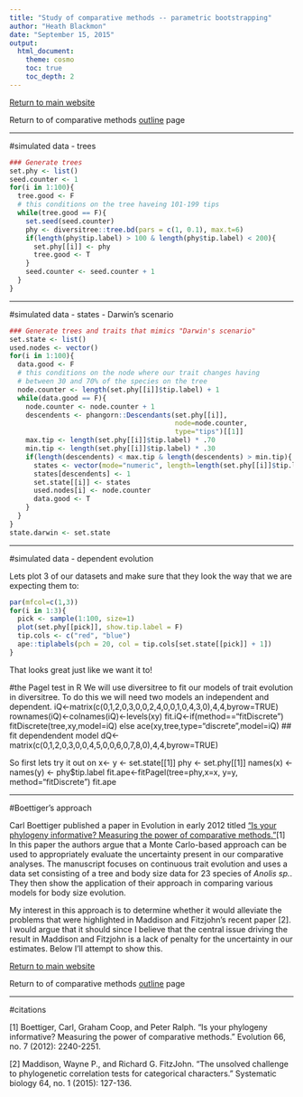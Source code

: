 ```yaml
---
title: "Study of comparative methods -- parametric bootstrapping"
author: "Heath Blackmon"
date: "September 15, 2015"
output: 
  html_document:
    theme: cosmo
    toc: true
    toc_depth: 2
---
```



[Return to main website](http://coleoguy.github.io/resources.html)

Return to of comparative methods [outline](http://coleoguy.github.io/comparative/methods.html) page 

___
#simulated data - trees
```r
### Generate trees
set.phy <- list()
seed.counter <- 1
for(i in 1:100){
  tree.good <- F
  # this conditions on the tree haveing 101-199 tips
  while(tree.good == F){
    set.seed(seed.counter)
    phy <- diversitree::tree.bd(pars = c(1, 0.1), max.t=6)
    if(length(phy$tip.label) > 100 & length(phy$tip.label) < 200){
      set.phy[[i]] <- phy
      tree.good <- T
    }
    seed.counter <- seed.counter + 1
  }
}
```

___
#simulated data - states - Darwin's scenario
```r
### Generate trees and traits that mimics "Darwin's scenario"
set.state <- list()
used.nodes <- vector()
for(i in 1:100){
  data.good <- F
  # this conditions on the node where our trait changes having
  # between 30 and 70% of the species on the tree
  node.counter <- length(set.phy[[i]]$tip.label) + 1
  while(data.good == F){
    node.counter <- node.counter + 1
    descendents <- phangorn::Descendants(set.phy[[i]], 
                                         node=node.counter, 
                                         type="tips")[[1]]
    max.tip <- length(set.phy[[i]]$tip.label) * .70
    min.tip <- length(set.phy[[i]]$tip.label) * .30
    if(length(descendents) < max.tip & length(descendents) > min.tip){
      states <- vector(mode="numeric", length=length(set.phy[[i]]$tip.label))
      states[descendents] <- 1
      set.state[[i]] <- states
      used.nodes[i] <- node.counter
      data.good <- T
    }
  }
}
state.darwin <- set.state
```


___
#simulated data - dependent evolution

Lets plot 3 of our datasets and make sure that they look the way that we are expecting them to:

```r
par(mfcol=c(1,3))
for(i in 1:3){
  pick <- sample(1:100, size=1)
  plot(set.phy[[pick]], show.tip.label = F)
  tip.cols <- c("red", "blue")
  ape::tiplabels(pch = 20, col = tip.cols[set.state[[pick]] + 1])
}
```

That looks great just like we want it to!

#the Pagel test in R
We will use diversitree to fit our models of trait evolution in diversitree. To do this we will need two models an independent and dependent.
iQ<-matrix(c(0,1,2,0,3,0,0,2,4,0,0,1,0,4,3,0),4,4,byrow=TRUE)
	rownames(iQ)<-colnames(iQ)<-levels(xy)
	fit.iQ<-if(method=="fitDiscrete") fitDiscrete(tree,xy,model=iQ) else ace(xy,tree,type="discrete",model=iQ)
	## fit dependendent model
	dQ<-matrix(c(0,1,2,0,3,0,0,4,5,0,0,6,0,7,8,0),4,4,byrow=TRUE)


So first lets try it out on 
x<- y <- set.state[[1]]
phy <- set.phy[[1]]
names(x) <- names(y) <- phy$tip.label
fit.ape<-fitPagel(tree=phy,x=x, y=y, method="fitDiscrete")
fit.ape








___
#Boettiger's approach

Carl Boettiger published a paper in Evolution in early 2012 titled ["Is your phylogeny informative? Measuring the power of comparative methods."](http://www.ncbi.nlm.nih.gov/pmc/articles/PMC3448289/)[1]  In this paper the authors argue that a Monte Carlo-based approach can be used to appropriately evaluate the uncertainty present in our comparative analyses. The manuscript focuses on continuous trait evolution and uses a data set consisting of a tree and body size data for 23 species of _Anolis sp._. They then show the application of their approach in comparing various models for body size evolution.

My interest in this approach is to determine whether it would alleviate the problems that were highlighted in Maddison and Fitzjohn's recent paper [2].  I would argue that it should since I believe that the central issue driving the result in Maddison and Fitzjohn is a lack of penalty for the uncertainty in our estimates.  Below I'll attempt to show this.



[Return to main website](http://coleoguy.github.io/resources.html)

Return to of comparative methods [outline](http://coleoguy.github.io/comparative/methods.html) page 


___
#citations

[1] Boettiger, Carl, Graham Coop, and Peter Ralph. "Is your phylogeny informative? Measuring the power of comparative methods." Evolution 66, no. 7 (2012): 2240-2251.

[2] Maddison, Wayne P., and Richard G. FitzJohn. "The unsolved challenge to phylogenetic correlation tests for categorical characters." Systematic biology 64, no. 1 (2015): 127-136.